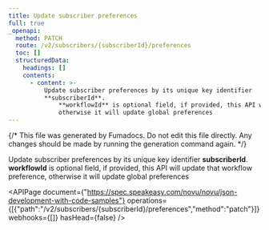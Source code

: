 ```yaml
---
title: Update subscriber preferences
full: true
_openapi:
  method: PATCH
  route: /v2/subscribers/{subscriberId}/preferences
  toc: []
  structuredData:
    headings: []
    contents:
      - content: >-
          Update subscriber preferences by its unique key identifier
          **subscriberId**. 
              **workflowId** is optional field, if provided, this API will update that workflow preference, 
              otherwise it will update global preferences
---
```


{/* This file was generated by Fumadocs. Do not edit this file directly. Any changes should be made by running the generation command again. */}

Update subscriber preferences by its unique key identifier **subscriberId**. 
    **workflowId** is optional field, if provided, this API will update that workflow preference, 
    otherwise it will update global preferences

<APIPage document={"https://spec.speakeasy.com/novu/novu/json-development-with-code-samples"} operations={[{"path":"/v2/subscribers/{subscriberId}/preferences","method":"patch"}]} webhooks={[]} hasHead={false} />